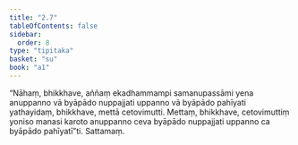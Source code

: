 ```yaml
---
title: "2.7"
tableOfContents: false
sidebar:
  order: 8
type: "tipitaka"
basket: "su"
book: "a1"
---
```



<DynamicBreadcrumb />

<Division number="17" book="a1">

<Paragraph number="36" book="a1">
“Nāhaṃ, bhikkhave, aññaṃ ekadhammampi samanupassāmi yena anuppanno vā byāpādo nuppajjati uppanno vā byāpādo pahīyati yathayidaṃ, bhikkhave, mettā cetovimutti. Mettaṃ, bhikkhave, cetovimuttiṃ yoniso manasi karoto anuppanno ceva byāpādo nuppajjati uppanno ca byāpādo pahīyatī”ti.

</Paragraph>
</Division>

<Paragraph number="37" type="center" book="a1">
Sattamaṃ.
</Paragraph>